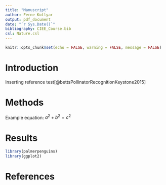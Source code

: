 ```yaml
---
title: "Manuscript"
author: Ferne Kotlyar
output: pdf_document
date: "`r Sys.Date()`"
bibliography: CIEE_Course.bib
csl: Nature.csl
---
```


```r
knitr::opts_chunk$set(echo = FALSE, warning = FALSE, message = FALSE)
```

# Introduction

Inserting reference test[@bettsPollinatorRecognitionKeystone2015]

# Methods

Example equation: $a^2 + b^2 = c^2$

# Results

```r
library(palmerpenguins)
library(ggplot2)
```

# References
